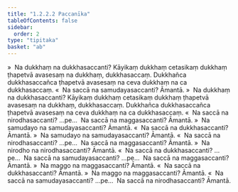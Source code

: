 ```yaml
---
title: "1.2.2.2 Paccanīka"
tableOfContents: false
sidebar:
  order: 2
type: "tipitaka"
basket: "ab"
---
```



<DynamicBreadcrumb />

<Division number="16">

<Paragraph number="158">
»  Na dukkhaṃ na dukkhasaccanti?
</Paragraph>

<Paragraph number="159">
Kāyikaṃ dukkhaṃ cetasikaṃ dukkhaṃ ṭhapetvā avasesaṃ na dukkhaṃ, dukkhasaccaṃ. Dukkhañca dukkhasaccañca ṭhapetvā avasesaṃ na ceva dukkhaṃ na ca dukkhasaccaṃ.
</Paragraph>

<Paragraph number="160">
«  Na saccā na samudayasaccanti? Āmantā.
</Paragraph>

<Paragraph number="161">
»  Na dukkhaṃ na dukkhasaccanti?
</Paragraph>

<Paragraph number="162">
Kāyikaṃ dukkhaṃ cetasikaṃ dukkhaṃ ṭhapetvā avasesaṃ na dukkhaṃ, dukkhasaccaṃ. Dukkhañca dukkhasaccañca ṭhapetvā avasesaṃ na ceva dukkhaṃ na ca dukkhasaccaṃ.
</Paragraph>

<Paragraph number="163">
«  Na saccā na nirodhasaccanti? …pe…  Na saccā na maggasaccanti? Āmantā.
</Paragraph>

</Division>
<Division number="17">

<Paragraph number="164">
»  Na samudayo na samudayasaccanti? Āmantā.
</Paragraph>

<Paragraph number="165">
«  Na saccā na dukkhasaccanti? Āmantā.
</Paragraph>

<Paragraph number="166">
»  Na samudayo na samudayasaccanti? Āmantā.
</Paragraph>

<Paragraph number="167">
«  Na saccā na nirodhasaccanti? …pe…  Na saccā na maggasaccanti? Āmantā.
</Paragraph>

</Division>
<Division number="18">

<Paragraph number="168">
»  Na nirodho na nirodhasaccanti? Āmantā.
</Paragraph>

<Paragraph number="169">
«  Na saccā na dukkhasaccanti? …pe…  Na saccā na samudayasaccanti? …pe…  Na saccā na maggasaccanti? Āmantā.
</Paragraph>

</Division>
<Division number="19">

<Paragraph number="170">
»  Na maggo na maggasaccanti? Āmantā.
</Paragraph>

<Paragraph number="171">
«  Na saccā na dukkhasaccanti? Āmantā.
</Paragraph>

<Paragraph number="172">
»  Na maggo na maggasaccanti? Āmantā.
</Paragraph>

<Paragraph number="173">
«  Na saccā na samudayasaccanti? …pe…  Na saccā na nirodhasaccanti? Āmantā.
</Paragraph>
</Division>